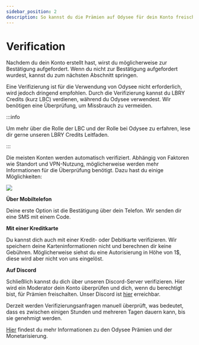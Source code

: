 ---
sidebar_position: 2
description: So kannst du die Prämien auf Odysee für dein Konto freischalten.
---

# Verification

Nachdem du dein Konto erstellt hast, wirst du möglicherweise zur Bestätigung aufgefordert. Wenn du nicht zur Bestätigung aufgefordert wurdest, kannst du zum nächsten Abschnitt springen.

Eine Verifizierung ist für die Verwendung von Odysee nicht erforderlich, wird jedoch dringend empfohlen. Durch die Verifizierung kannst du LBRY Credits (kurz LBC) verdienen, während du Odysee verwendest. Wir benötigen eine Überprüfung, um Missbrauch zu vermeiden.

:::info

Um mehr über die Rolle der LBC und der Rolle bei Odysee zu erfahren, lese dir gerne unseren LBRY Credits Leitfaden.

:::

Die meisten Konten werden automatisch verifiziert. Abhängig von Faktoren wie Standort und VPN-Nutzung, möglicherweise werden mehr Informationen für die Überprüfung benötigt. Dazu hast du einige Möglichkeiten:

![](https://i.imgur.com/lDgkeUF.png)

**Über Mobiltelefon**

Deine erste Option ist die Bestätigung über dein Telefon. Wir senden dir eine SMS mit einem Code.

**Mit einer Kreditkarte** 

Du kannst dich auch mit einer Kredit- oder Debitkarte verifizieren. Wir speichern deine Karteninformationen nicht und berechnen dir keine Gebühren. Möglicherweise siehst du eine Autorisierung in Höhe von 1$, diese wird aber nicht von uns eingelöst.

**Auf Discord**

Schließlich kannst du dich über unseren Discord-Server verifizieren. Hier wird ein Moderator dein Konto überprüfen und dich, wenn du berechtigt bist, für Prämien freischalten. Unser Discord ist [hier](https://discord.com/invite/sWedwsNWjX) erreichbar.

Derzeit werden Verifizierungsanfragen manuell überprüft, was bedeutet, dass es zwischen einigen Stunden und mehreren Tagen dauern kann, bis sie genehmigt werden.

[Hier](http://chihuahuaspin.com) findest du mehr Informationen zu den Odysee Prämien und der Monetarisierung.

